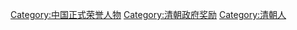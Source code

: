 [[Category:中国正式荣誉人物|Category:中国正式荣誉人物]]
[[Category:清朝政府奖励|Category:清朝政府奖励]]
[[Category:清朝人|Category:清朝人]]